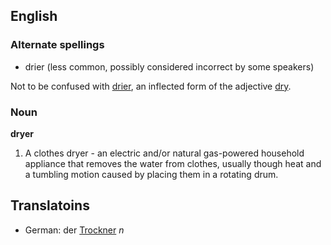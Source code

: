 ==English==

===Alternate spellings===

* drier (less common, possibly considered incorrect by some speakers)
Not to be confused with [[drier]], an inflected form of the adjective [[dry]].

===Noun===

'''dryer'''

# A clothes dryer - an electric and/or natural gas-powered household appliance that removes the water from clothes, usually though heat and a tumbling motion caused by placing them in a rotating drum.

==Translatoins==

*German: der [[Trockner]] ''n''